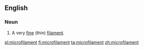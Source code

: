 ==English==

===Noun===
{{en-noun}}

# A very [[fine]] (thin) [[filament]].

[[pl:microfilament]]
[[fi:microfilament]]
[[ta:microfilament]]
[[zh:microfilament]]